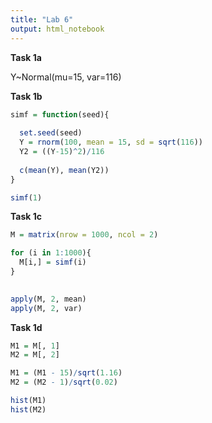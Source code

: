 ```yaml
---
title: "Lab 6"
output: html_notebook
---
```


**Task 1a**

Y\~Normal(mu=15, var=116)

**Task 1b**

```r

simf = function(seed){
  
  set.seed(seed)
  Y = rnorm(100, mean = 15, sd = sqrt(116))
  Y2 = ((Y-15)^2)/116
  
  c(mean(Y), mean(Y2))
}

```

```r
simf(1)
```

**Task 1c**

```r

M = matrix(nrow = 1000, ncol = 2)

for (i in 1:1000){
  M[i,] = simf(i)
}
  
```

```r
apply(M, 2, mean)
apply(M, 2, var)
```

**Task 1d**

```r

M1 = M[, 1]
M2 = M[, 2]

M1 = (M1 - 15)/sqrt(1.16)
M2 = (M2 - 1)/sqrt(0.02)

hist(M1)
hist(M2)
```
